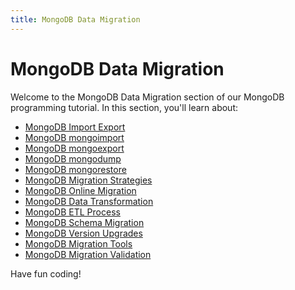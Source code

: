 ```yaml
---
title: MongoDB Data Migration
---
```


# MongoDB Data Migration

Welcome to the MongoDB Data Migration section of our MongoDB programming tutorial. In this section, you'll learn about:

- [MongoDB Import Export](./0-mongodb-import-export.mdx)
- [MongoDB mongoimport](./1-mongodb-mongoimport.mdx)
- [MongoDB mongoexport](./2-mongodb-mongoexport.mdx)
- [MongoDB mongodump](./3-mongodb-mongodump.mdx)
- [MongoDB mongorestore](./4-mongodb-mongorestore.mdx)
- [MongoDB Migration Strategies](./5-mongodb-migration-strategies.mdx)
- [MongoDB Online Migration](./6-mongodb-online-migration.mdx)
- [MongoDB Data Transformation](./7-mongodb-data-transformation.mdx)
- [MongoDB ETL Process](./8-mongodb-etl-process.mdx)
- [MongoDB Schema Migration](./9-mongodb-schema-migration.mdx)
- [MongoDB Version Upgrades](./10-mongodb-version-upgrades.mdx)
- [MongoDB Migration Tools](./11-mongodb-migration-tools.mdx)
- [MongoDB Migration Validation](./12-mongodb-migration-validation.mdx)

Have fun coding!